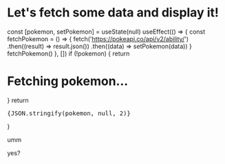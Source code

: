 
# Let's fetch some data and display it!

  const [pokemon, setPokemon] = useState(null)
  useEffect(() => {
    const fetchPokemon = () => {
      fetch('https://pokeapi.co/api/v2/ability/')
        .then((result) => result.json())
        .then((data) => setPokemon(data))
    }
    fetchPokemon()
  }, [])
  if (!pokemon) {
    return <h1>Fetching pokemon...</h1>
  }
  return <pre>{JSON.stringify(pokemon, null, 2)}</pre>
}

umm

<PokemonData />

yes?